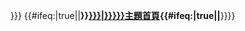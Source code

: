 <noinclude>{{pp-template|small=yes}}</noinclude>{{nowrap|{{Portal/Images|1={{{1{{{name|}}}}}}|size={{{size|{{{3|32x32px}}}}}}}}&nbsp;{{#ifeq:{{{nobold|}}}|true||<b>}}[[Portal:{{{1|{{PAGENAME}}}}}|{{{title|{{{1|{{PAGENAME}}}}}}}}主題首頁]]{{#ifeq:{{{nobold|}}}|true||</b>}}}}